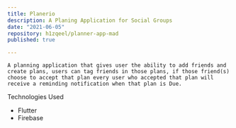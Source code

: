 ```yaml
---
title: Planerio
description: A Planing Application for Social Groups
date: "2021-06-05"
repository: h1zqeel/planner-app-mad
published: true

---
```



`A planning application that gives user the ability to add friends and create plans, users can tag friends in those plans, if those friend(s) choose to accept that plan every user who accepted that plan will receive a reminding notification when that plan is Due.`

Technologies Used
- Flutter
- Firebase
